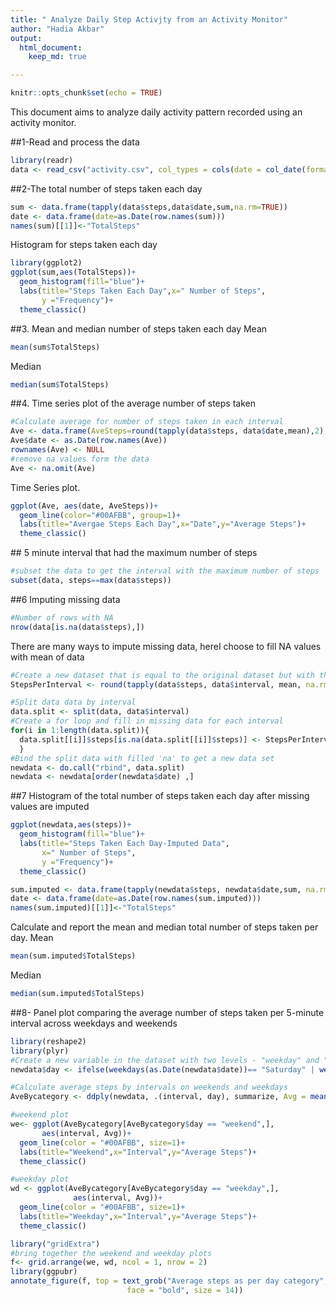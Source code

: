 ```yaml
---
title: " Analyze Daily Step Activjty from an Activity Monitor"
author: "Hadia Akbar"
output: 
  html_document: 
    keep_md: true

---
```


```r
knitr::opts_chunk$set(echo = TRUE)
```

This document aims to analyze daily activity pattern recorded using an activity monitor.

##1-Read and process the data
```r
library(readr)
data <- read_csv("activity.csv", col_types = cols(date = col_date(format = "%m/%d/%Y")))
```

##2-The total number of steps taken each day
```r
sum <- data.frame(tapply(data$steps,data$date,sum,na.rm=TRUE))
date <- data.frame(date=as.Date(row.names(sum)))
names(sum)[[1]]<-"TotalSteps"
```
Histogram for steps taken each day
```r
library(ggplot2)
ggplot(sum,aes(TotalSteps))+
  geom_histogram(fill="blue")+
  labs(title="Steps Taken Each Day",x=" Number of Steps", 
       y ="Frequency")+  
  theme_classic()
```

##3.	Mean and median number of steps taken each day
Mean
```r
mean(sum$TotalSteps)
```
Median
```r
median(sum$TotalSteps)
```

##4.  Time series plot of the average number of steps taken
```r
#Calculate average for number of steps taken in each interval
Ave <- data.frame(AveSteps=round(tapply(data$steps, data$date,mean),2), na.rm=TRUE)
Ave$date <- as.Date(row.names(Ave))
rownames(Ave) <- NULL
#remove na values form the data
Ave <- na.omit(Ave)
```
Time Series plot.
```r
ggplot(Ave, aes(date, AveSteps))+
  geom_line(color="#00AFBB", group=1)+
  labs(title="Avergae Steps Each Day",x="Date",y="Average Steps")+
  theme_classic()
```

  ## 5 minute interval that had the maximum number of steps
```r
#subset the data to get the interval with the maximum number of steps
subset(data, steps==max(data$steps))
```

##6	Imputing missing data
```r
#Number of rows with NA
nrow(data[is.na(data$steps),])
```
There are many ways to impute missing data, hereI choose to fill NA values with mean of data
```r
#Create a new dataset that is equal to the original dataset but with the missing data filled in.
StepsPerInterval <- round(tapply(data$steps, data$interval, mean, na.rm = TRUE),0)

#Split data data by interval
data.split <- split(data, data$interval)
#Create a for loop and fill in missing data for each interval
for(i in 1:length(data.split)){
  data.split[[i]]$steps[is.na(data.split[[i]]$steps)] <- StepsPerInterval[i]
  }
#Bind the split data with filled 'na' to get a new data set
newdata <- do.call("rbind", data.split)
newdata <- newdata[order(newdata$date) ,]
```

##7	Histogram of the total number of steps taken each day after missing values are imputed
```r
ggplot(newdata,aes(steps))+
  geom_histogram(fill="blue")+
  labs(title="Steps Taken Each Day-Imputed Data",
       x=" Number of Steps", 
       y ="Frequency")+
  theme_classic()

sum.imputed <- data.frame(tapply(newdata$steps, newdata$date,sum, na.rm=TRUE))
date <- data.frame(date=as.Date(row.names(sum.imputed)))
names(sum.imputed)[[1]]<-"TotalSteps"
```
Calculate and report the mean and median total number of steps taken per day. 
Mean
```r
mean(sum.imputed$TotalSteps)
```
Median
```r
median(sum.imputed$TotalSteps)
```

##8-	Panel plot comparing the average number of steps taken per 5-minute interval across weekdays and weekends
```r

library(reshape2)
library(plyr)
#Create a new variable in the dataset with two levels - "weekday" and "weekend" indicating whether a given date is a weekday or weekend.
newdata$day <- ifelse(weekdays(as.Date(newdata$date))== "Saturday" | weekdays(as.Date(newdata$date)) == "Sunday", "weekend", "weekday")

#Calculate average steps by intervals on weekends and weekdays
AveBycategory <- ddply(newdata, .(interval, day), summarize, Avg = mean(steps))

#weekend plot
we<- ggplot(AveBycategory[AveBycategory$day == "weekend",], 
       aes(interval, Avg))+
  geom_line(color = "#00AFBB", size=1)+
  labs(title="Weekend",x="Interval",y="Average Steps")+
  theme_classic()

#weekday plot
wd <- ggplot(AveBycategory[AveBycategory$day == "weekday",], 
              aes(interval, Avg))+
  geom_line(color = "#00AFBB", size=1)+
  labs(title="Weekday",x="Interval",y="Average Steps")+
  theme_classic()
```

```r
library("gridExtra")
#bring together the weekend and weekday plots
f<- grid.arrange(we, wd, ncol = 1, nrow = 2)  
library(ggpubr)
annotate_figure(f, top = text_grob("Average steps as per day category",
                          face = "bold", size = 14))
```
